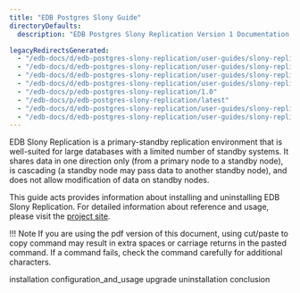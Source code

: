 ```yaml
---
title: "EDB Postgres Slony Guide"
directoryDefaults: 
  description: "EDB Postgres Slony Replication Version 1 Documentation and release notes."

legacyRedirectsGenerated:
  - "/edb-docs/d/edb-postgres-slony-replication/user-guides/slony-replication-guide/1.0/index.html"
  - "/edb-docs/d/edb-postgres-slony-replication/user-guides/slony-replication-guide/latest/index.html"
  - "/edb-docs/d/edb-postgres-slony-replication/user-guides/slony-replication-guide/1.0/conclusion.html"
  - "/edb-docs/d/edb-postgres-slony-replication/user-guides/slony-replication-guide/latest/conclusion.html"
  - "/edb-docs/p/edb-postgres-slony-replication/1.0"
  - "/edb-docs/p/edb-postgres-slony-replication/latest"
  - "/edb-docs/d/edb-postgres-slony-replication/user-guides/slony-replication-guide/1.0/genindex.html"
  - "/edb-docs/d/edb-postgres-slony-replication/user-guides/slony-replication-guide/latest/genindex.html"
---
```


EDB Slony Replication is a primary-standby replication environment that is well-suited for large databases with a limited number of standby systems. It shares data in one direction only (from a primary node to a standby node), is cascading (a standby node may pass data to another standby node), and does not allow modification of data on standby nodes.

This guide acts provides information about installing and uninstalling EDB Slony Replication. For detailed information about reference and usage, please visit the [project site](https://www.slony.info).

!!! Note
    If you are using the pdf version of this document, using cut/paste to copy command may result in extra spaces or carriage returns in the pasted command. If a command fails, check the command carefully for additional characters.

<div class="toctree" maxdepth="3">

installation configuration_and_usage upgrade uninstallation conclusion

</div>
